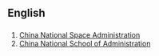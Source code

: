 ==English==

=== {{initialism}} ===
{{infl|en|initialism}}
# [[w:China National Space Administration|China National Space Administration]]
# [[w:China National School of Administration|China National School of Administration]]